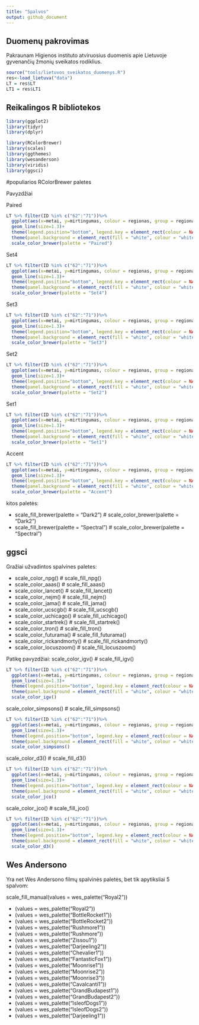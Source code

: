 ```yaml
---
title: "Spalvos"
output: github_document
---
```

## Duomenų pakrovimas

Pakraunam Higienos instituto atviruosius duomenis apie Lietuvoje gyvenančių žmonių sveikatos rodiklius.

```r
source("tools/lietuvos_sveikatos_duomenys.R")
res<-load_lietuva("data")
LT = res$LT
LT1 = res$LT1
```

## Reikalingos R bibliotekos

```r
library(ggplot2)
library(tidyr)
library(dplyr)

library(RColorBrewer)
library(scales)
library(ggthemes)
library(wesanderson)
library(viridis)
library(ggsci)

```

#populiarios RColorBrewer paletes

Pavyzdžiai

Paired

```r
LT %>% filter(ID %in% c("62":"71"))%>% 
  ggplot(aes(x=metai, y=mirtingumas, colour = regionas, group = regionas)) +
  geom_line(size=1.3)+
  theme(legend.position="bottom", legend.key = element_rect(colour = NA, fill = NA))+
  theme(panel.background = element_rect(fill = "white", colour = "white"))+
  scale_color_brewer(palette = "Paired")
```

Set4

```r
LT %>% filter(ID %in% c("62":"71"))%>% 
  ggplot(aes(x=metai, y=mirtingumas, colour = regionas, group = regionas)) +
  geom_line(size=1.3)+
  theme(legend.position="bottom", legend.key = element_rect(colour = NA, fill = NA))+
  theme(panel.background = element_rect(fill = "white", colour = "white"))+
  scale_color_brewer(palette = "Set4")
```

Set3

```r
LT %>% filter(ID %in% c("62":"71"))%>% 
  ggplot(aes(x=metai, y=mirtingumas, colour = regionas, group = regionas)) +
  geom_line(size=1.3)+
  theme(legend.position="bottom", legend.key = element_rect(colour = NA, fill = NA))+
  theme(panel.background = element_rect(fill = "white", colour = "white"))+
  scale_color_brewer(palette = "Set3")
```

Set2

```r
LT %>% filter(ID %in% c("62":"71"))%>% 
  ggplot(aes(x=metai, y=mirtingumas, colour = regionas, group = regionas)) +
  geom_line(size=1.3)+
  theme(legend.position="bottom", legend.key = element_rect(colour = NA, fill = NA))+
  theme(panel.background = element_rect(fill = "white", colour = "white"))+
  scale_color_brewer(palette = "Set2")
```

Set1

```r
LT %>% filter(ID %in% c("62":"71"))%>% 
  ggplot(aes(x=metai, y=mirtingumas, colour = regionas, group = regionas)) +
  geom_line(size=1.3)+
  theme(legend.position="bottom", legend.key = element_rect(colour = NA, fill = NA))+
  theme(panel.background = element_rect(fill = "white", colour = "white"))+
  scale_color_brewer(palette = "Set1")

```

Accent

```r
LT %>% filter(ID %in% c("62":"71"))%>% 
  ggplot(aes(x=metai, y=mirtingumas, colour = regionas, group = regionas)) +
  geom_line(size=1.3)+
  theme(legend.position="bottom", legend.key = element_rect(colour = NA, fill = NA))+
  theme(panel.background = element_rect(fill = "white", colour = "white"))+
  scale_color_brewer(palette = "Accent")
```


kitos paletės:

* scale_fill_brewer(palette = "Dark2") # scale_color_brewer(palette = "Dark2")
* scale_fill_brewer(palette = "Spectral") # scale_color_brewer(palette = "Spectral")


## ggsci

Gražiai užvadintos spalvines paletes:

* scale_color_npg() # scale_fill_npg()
* scale_color_aaas() # scale_fill_aaas()
* scale_color_lancet() # scale_fill_lancet()
* scale_color_nejm() # scale_fill_nejm()
* scale_color_jama() # scale_fill_jama()
* scale_color_ucscgb() # scale_fill_ucscgb()
* scale_color_uchicago() #  scale_fill_uchicago()
* scale_color_startrek() #  scale_fill_startrek() 
* scale_color_tron() # scale_fill_tron()
* scale_color_futurama() # scale_fill_futurama()
* scale_color_rickandmorty() # scale_fill_rickandmorty()
* scale_color_locuszoom() # scale_fill_locuszoom()


Patikę pavyzdžiai:
scale_color_igv() # scale_fill_igv()

```r
LT %>% filter(ID %in% c("62":"71"))%>% 
  ggplot(aes(x=metai, y=mirtingumas, colour = regionas, group = regionas)) +
  geom_line(size=1.3)+
  theme(legend.position="bottom", legend.key = element_rect(colour = NA, fill = NA))+
  theme(panel.background = element_rect(fill = "white", colour = "white"))+
  scale_color_igv()
```

scale_color_simpsons() # scale_fill_simpsons()

```r
LT %>% filter(ID %in% c("62":"71"))%>% 
  ggplot(aes(x=metai, y=mirtingumas, colour = regionas, group = regionas)) +
  geom_line(size=1.3)+
  theme(legend.position="bottom", legend.key = element_rect(colour = NA, fill = NA))+
  theme(panel.background = element_rect(fill = "white", colour = "white"))+
  scale_color_simpsons()
```

scale_color_d3() # scale_fill_d3()

```r
LT %>% filter(ID %in% c("62":"71"))%>% 
  ggplot(aes(x=metai, y=mirtingumas, colour = regionas, group = regionas)) +
  geom_line(size=1.3)+
  theme(legend.position="bottom", legend.key = element_rect(colour = NA, fill = NA))+
  theme(panel.background = element_rect(fill = "white", colour = "white"))+
  scale_color_jco()
```


scale_color_jco() # scale_fill_jco()

```r
LT %>% filter(ID %in% c("62":"71"))%>% 
  ggplot(aes(x=metai, y=mirtingumas, colour = regionas, group = regionas)) +
  geom_line(size=1.3)+
  theme(legend.position="bottom", legend.key = element_rect(colour = NA, fill = NA))+
  theme(panel.background = element_rect(fill = "white", colour = "white"))+
  scale_color_d3()
```


## Wes Andersono

Yra net Wes Andersono filmų spalvinės paletės, bet tik apytiksliai 5 spalvom:

scale_fill_manual(values = wes_palette("Royal2"))

* (values = wes_palette("Royal2"))
* (values = wes_palette("BottleRocket1"))
* (values = wes_palette("BottleRocket2"))
* (values = wes_palette("Rushmore1"))
* (values = wes_palette("Rushmore"))
* (values = wes_palette("Zissou1"))
* (values = wes_palette("Darjeeling2"))
* (values = wes_palette("Chevalier1"))
* (values = wes_palette("FantasticFox1"))
* (values = wes_palette("Moonrise1"))
* (values = wes_palette("Moonrise2"))
* (values = wes_palette("Moonrise3"))
* (values = wes_palette("Cavalcanti1"))
* (values = wes_palette("GrandBudapest1"))
* (values = wes_palette("GrandBudapest2"))
* (values = wes_palette("IsleofDogs1"))
* (values = wes_palette("IsleofDogs2"))
* (values = wes_palette("Darjeeling1"))

